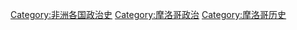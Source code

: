 [[Category:非洲各国政治史|Category:非洲各国政治史]]
[[Category:摩洛哥政治|Category:摩洛哥政治]]
[[Category:摩洛哥历史|Category:摩洛哥历史]]